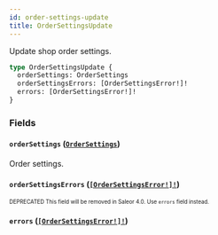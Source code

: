 ```yaml
---
id: order-settings-update
title: OrderSettingsUpdate
---
```


Update shop order settings.

```graphql
type OrderSettingsUpdate {
  orderSettings: OrderSettings
  orderSettingsErrors: [OrderSettingsError!]!
  errors: [OrderSettingsError!]!
}
```

### Fields

#### `orderSettings` ([`OrderSettings`](/developer/api-reference/objects/order-settings.mdx))

Order settings.

#### `orderSettingsErrors` ([`[OrderSettingsError!]!`](/developer/api-reference/objects/order-settings-error.mdx))

<sub><sup><span className="deprecatedTag">DEPRECATED</span> This field will be removed in Saleor 4.0. Use `errors` field instead.</sup></sub>

#### `errors` ([`[OrderSettingsError!]!`](/developer/api-reference/objects/order-settings-error.mdx))
